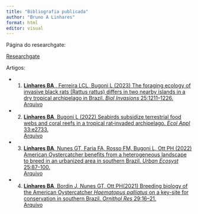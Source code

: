 ```yaml
---
title: "Bibliografia publicada"
author: "Bruno A Linhares"
format: html
editor: visual
---
```


Página do researchgate:

[Researchgate](https://www.researchgate.net/profile/Bruno-Linhares-3)

Artigos: 

* 1. [**Linhares BA**,,  Ferreira LCL, Bugoni L (2023) The foraging ecology of invasive black rats (Rattus rattus) differs in two nearby islands in a dry tropical archipelago in Brazil. *Biol Invasions* 25:1211–1226.](https://link.springer.com/article/10.1007/s10530-022-02975-4)               
        [Arquivo](Linhares2023_BiolInv.pdf)   

* 2. [**Linhares BA**, Bugoni L (2022) Seabirds subsidize terrestrial food webs and coral reefs in a tropical rat‐invaded archipelago. *Ecol Appl* 33:e2733.](https://esajournals.onlinelibrary.wiley.com/doi/abs/10.1002/eap.2733)               
        [Arquivo](Linhares&Bugoni2022_EcolAppl.pdf)   

* 3. [**Linhares BA**, Nunes GT, Faria FA, Rosso FM, Bugoni L, Ott PH (2022) American Oystercatcher benefits from a heterogeneous landscape to breed in an urbanized area in southern Brazil. *Urban Ecosyst* 25:87–100.](https://doi.org/10.1007/s11252-021-01123-5)              
        [Arquivo](Linhares2022_UrbEcosyst.pdf) 

* 4. [**Linhares BA**, Bordin J, Nunes GT, Ott PH(2021) Breeding biology of the American Oystercatcher *Haematopus palliatus* on a key-site for conservation in southern Brazil. *Ornithol Res* 29:16–21.](https://doi.org/10.1007/s43388-021-00042-5)               
        [Arquivo](Linhares2021_OrniRes.pdf)